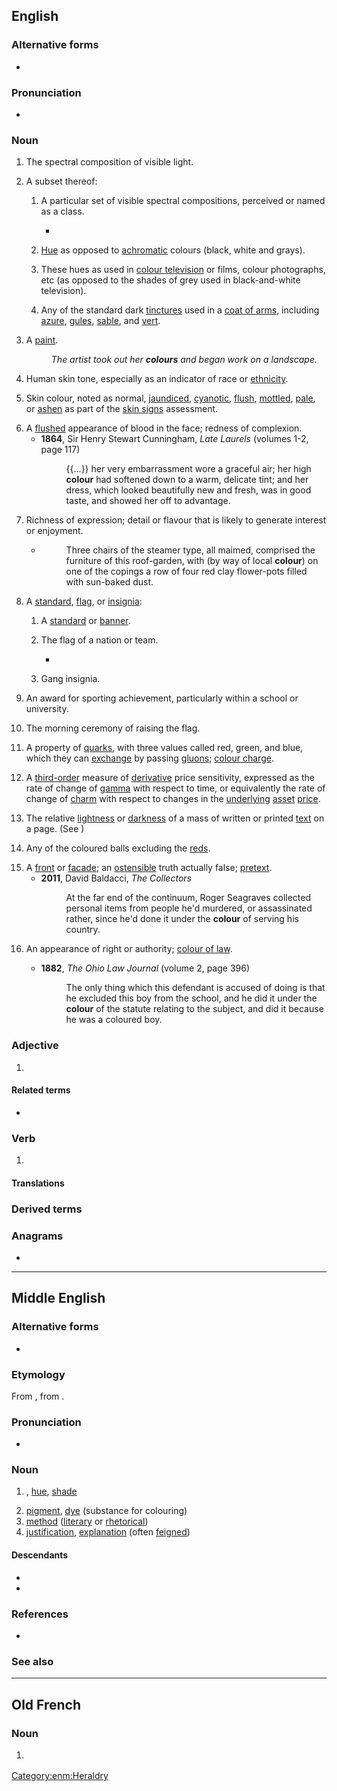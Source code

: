  {{also|color}}
==English==

===Alternative forms===
* {{alt|en|color||U.S. spelling}}

===Pronunciation===
* {{audio|en|EN-AU ck1 colour.ogg|Audio (AU)}}
{{homophones|en|culler}}

===Noun===
{{en-noun|~}} {{tlb|en|British spelling|Canadian spelling}}

# {{lb|en|uncountable}} The spectral composition of visible light.
#: {{ux|en|Humans and birds can perceive '''colour'''.}}
#: {{syn|en|blee|q1=archaic}}
# A subset thereof:
## {{lb|en|countable}} A particular set of visible spectral compositions, perceived or named as a class.
##: {{ux|en|Most languages have names for the '''colours''' black, white, red, and green.}}
##: {{syn|en|hue|blee|q2=archaic}}
##* {{RQ:Maxwell Mirror and the Lamp|chapter=5|passage=Here, in the transept and choir, where the service was being held, one was conscious every moment of an increasing brightness; '''colours''' glowing vividly beneath the circular chandeliers, and the rows of small lights on the choristers' desks flashed and sparkled in front of the boys' faces, deep linen collars, and red neckbands.}}
## {{lb|en|uncountable}} [[hue|Hue]] as opposed to [[achromatic]] colours (black, white and grays).
##: {{ux|en|He referred to the white flag as one "drained of all '''colour'''".}}
##: {{syn|en|hue|shade|blee|q3=archaic}}
## These hues as used in [[colour television]] or films, colour photographs, etc (as opposed to the shades of grey used in black-and-white television).
##: {{ux|en|This film is broadcast in '''colour'''. &nbsp;Most people dream in '''colour''', but some dream in black and white.}}
##: {{syn|en|colour television}}
## {{lb|en|heraldry}} Any of the standard dark [[tincture]]s used in a [[coat of arms]], including [[azure]], [[gules]], [[sable]], and [[vert]].
##: {{cot|en|metal|stain}}
# A [[paint]].
#: ''The artist took out her '''colours''' and began work on a landscape.''
# {{lb|en|uncountable}} Human skin tone, especially as an indicator of race or [[ethnicity]].
#: {{ux|en|'''Colour''' has been a sensitive issue in many societies.}}
#: {{syn|en|complexion|ethnicity|race}}
# {{lb|en|medicine}} Skin colour, noted as normal, [[jaundiced]], [[cyanotic]], [[flush]], [[mottled]], [[pale]], or [[ashen]] as part of the [[skin signs]] assessment.
# A [[flushed]] appearance of blood in the face; redness of complexion.
#* '''1864''', Sir Henry Stewart Cunningham, ''Late Laurels'' (volumes 1-2, page 117)
#*: {{...}} her very embarrassment wore a graceful air; her high '''colour''' had softened down to a warm, delicate tint; and her dress, which looked beautifully new and fresh, was in good taste, and showed her off to advantage.
# {{senseid|en|detail}} {{lb|en|figuratively}} Richness of expression; detail or flavour that is likely to generate interest or enjoyment.
#: {{ux|en|There is a great deal of '''colour''' in his writing.}}
#: {{ux|en|a bit of local '''colour'''}}
#* {{RQ:Vance Nobody|I}}
#*: Three chairs of the steamer type, all maimed, comprised the furniture of this roof-garden, with (by way of local '''colour''') on one of the copings a row of four red clay flower-pots filled with sun-baked dust{{nb...}}.
#: {{ux|en|Could you give me some '''colour''' with regards to which products made up the mix of revenue for this quarter?}}
# A [[standard]], [[flag]], or [[insignia]]:
## {{lb|en|in the plural}} A [[standard]] or [[banner]].
##: {{ux|en|The loss of their '''colours''' destroyed the regiment's morale.}}
##: {{syn|en|banner|standard}}
## {{lb|en|in the plural}} The flag of a nation or team.
##: {{ux|en|The '''colours''' were raised over the new territory.}}
##* {{quote-book|en|page=7|chapter=[[:s:Treaty of friendship and commerce between Great Britain and Siam/Treaty|Treaty signed April 18, 1855; ratified April 5, 1856]]|title=Treaty of friendship and commerce between Great Britain and Siam|year=1856|publisher=J. H. Chandler|location=Bangkok|text=The arrival of the British Consul at Bangkok shall not take place before the ratification of this Treaty, nor until ten vessels owned by British subjects, sailing under British '''colours''' and with British papers, shall have entered the port of Bangkok for purposes of trade, subsequent to the signing of this Treaty.}}
## {{lb|en|in the plural}} Gang insignia.
##: {{ux|en|Both of the perpetrators were wearing '''colours'''.}}
# {{lb|en|in the plural}} An award for sporting achievement, particularly within a school or university.
#: {{ux|en|He was awarded '''colours''' for his football.}}
# {{lb|en|military|in the plural}} The morning ceremony of raising the flag.
# {{lb|en|physics}} A property of [[quark]]s, with three values called red, green, and blue, which they can [[exchange]] by passing [[gluon]]s; [[colour charge]].
# {{lb|en|finance|uncountable}} A [[third-order]] measure of [[derivative]] price sensitivity, expressed as the rate of change of [[gamma]] with respect to time, or equivalently the rate of change of [[charm]] with respect to changes in the [[underlying]] [[asset]] [[price]].
# {{lb|en|typography}} The relative [[lightness]] or [[darkness]] of a mass of written or printed [[text]] on a page. (See {{pedia|type colour}})
# {{lb|en|snooker}} Any of the coloured balls excluding the [[red]]s.
# A [[front]] or [[facade]]; an [[ostensible]] truth actually false; [[pretext]].
#* '''2011''', David Baldacci, ''The Collectors''
#*: At the far end of the continuum, Roger Seagraves collected personal items from people he'd murdered, or assassinated rather, since he'd done it under the '''colour''' of serving his country.
# An appearance of right or authority; [[colour of law]].
#: {{ux|en|Under '''colour''' of law, he managed to bilk taxpayers of millions of dollars.}}
#* '''1882''', ''The Ohio Law Journal'' (volume 2, page 396)
#*: The only thing which this defendant is accused of doing is that he excluded this boy from the school, and he did it under the '''colour''' of the statute relating to the subject, and did it because he was a coloured boy.

===Adjective===
{{en-adj|-}}

# {{standard spelling of|en|from=AU|from2=Canada|from3=Ireland|from4=NZ|from5=South Africa|from6=UK|color}}

====Related terms====
* {{l|en|colourimeter}}

===Verb===
{{en-verb}}

# {{standard spelling of|en|from=AU|from2=Canada|from3=Ireland|from4=NZ|from5=South Africa|from6=UK|color}}

====Translations====
{{trans-see||color}}

===Derived terms===
{{der4|en
|accidental colour
|anticolour
|baulk colour
|becolour
|bicolour
|brass-colour
|child of colour
|colourable
|colourant
|colourate
|colour bar
|colourbearer
|colourblind
|colour-blind
|colourbound
|colourburst
|colourcast
|colour charge
|colour code
|colour-code
|colour-coded
|colour commentator
|colour-coordinate
|colour coordinate
|colour-coordinated
|colour coordinated
|colour coordination
|colour'd
|colour’d
|coloured
|Coloured
|coloureth
|colourfast
|colour-fast
|colour field painting
|colour force
|colourful
|colourfull
|colourific
|colourimeter
|colourimetre
|colourimetric
|colourimetry
|colour in
|colouring
|colour inside the lines
|colours inside the lines
|colourise
|colouriser
|colourish
|colourism
|colourist
|colourize
|colourizer
|colour killer
|colourless
|colour light signal
|colourmaker
|colourman
|colourmap
|colourogenic
|colourologist
|colourology
|colourous
|colour outside the lines
|colours outside the lines
|colour pencil
|colourphobe
|colourphobia
|colourphobic
|colourpoint
|colour-proof
|colour-proud
|colour proud
|colourpuncture
|colourpuncturist
|colour retention agent
|colour revolution
|colour scheme
|colour screw
|colour sergeant
|colourspace
|colour space
|colour supplement
|colour symbolism
|colour television
|colour triangle
|colourtype
|colour up
|colourway
|colour wheel
|colourwise
|colourwork
|coloury
|complementary colour
|concolour
|decolour
|decoloured
|eye colour
|false colour
|false-colour
|flesh colour
|Flesh Colour
|forecolour
|horse of a different colour
|in colour
|local colour
|man of colour
|miscolour
|monocolour
|multicolour
|neutral colour
|of colour
|off-colour
|off colour
|overcolour
|pair of colours
|people of colour
|person of colour
|primary colour
|primitive colour
|prismatic colour
|prismatic colours
|pseudocolour
|pseudocolouring
|recolour
|secondary colour
|self colour
|show one's true colours
|shows one's true colours
|skin colour
|technicolour
|tertiary colour
|tricolour
|troops the colour
|troops the colours
|troop the colour
|troop the colours
|type colour
|uncolour
|undercolour
|unicolour
|wine colour
|with flying colours
|woman of colour
}}

===Anagrams===
* {{anagrams|en|a=clooru|courol|ur-cool}}

----

==Middle English==

===Alternative forms===
* {{alt|enm|colur|color|culur|coler|coloure|kolour}}

===Etymology===
From {{bor|enm|xno|colur}}, from {{der|enm|la|color}}.

===Pronunciation===
* {{IPA|enm|/kuˈluːr/|/ˈkulur/}}

===Noun===
{{enm-noun|pl2=coloures}}

# {{l|en|colour}}, [[hue]], [[shade]]
# [[pigment]], [[dye]] (substance for colouring)
# [[method]] ([[literary]] or [[rhetorical]])
# [[justification]], [[explanation]] (often [[feign]]ed)

====Descendants====
* {{desc|en|color|colour}}
* {{desc|sco|colour}}

===References===
* {{R:MED Online|entry=cǒlǒur|pos=n|id=MED8462|accessdate=2018-03-30}}

===See also===
{{table:colors/enm}}

[[Category:enm:Heraldry]]

----

==Old French==

===Noun===
{{fro-noun|f}}

# {{lb|fro|Anglo-Norman}} {{alternative form of|fro|color}}